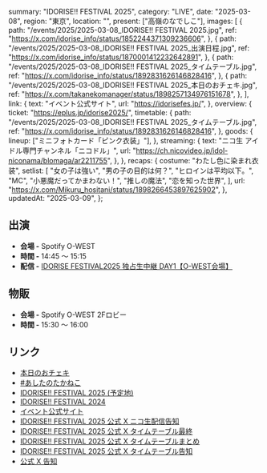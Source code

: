   summary: "IDORISE!! FESTIVAL 2025",
  category: "LIVE",
  date: "2025-03-08",
  region: "東京",
  location: "",
  present: ["高嶺のなでしこ"],
  images: [
    {
      path: "/events/2025/2025-03-08_IDORISE!! FESTIVAL 2025.jpg",
      ref: "https://x.com/idorise_info/status/1852244371309236606",
    },
    {
      path: "/events/2025/2025-03-08_IDORISE!! FESTIVAL 2025_出演日程.jpg",
      ref: "https://x.com/idorise_info/status/1870001412232642891",
    },
    {
      path: "/events/2025/2025-03-08_IDORISE!! FESTIVAL 2025_タイムテーブル.jpg",
      ref: "https://x.com/idorise_info/status/1892831626146828416",
    },
    {
      path: "/events/2025/2025-03-08_IDORISE!! FESTIVAL 2025_本日のおチェキ.jpg",
      ref: "https://x.com/takanekomanager/status/1898257134976151678",
    },
  ],
  link: {
    text: "イベント公式サイト",
    url: "https://idorisefes.jp/",
  },
  overview: {
    ticket: "https://eplus.jp/idorise2025/",
    timetable: {
      path: "/events/2025/2025-03-08_IDORISE!! FESTIVAL 2025_タイムテーブル.jpg",
      ref: "https://x.com/idorise_info/status/1892831626146828416",
    },
    goods: {
      lineup: ["ミニフォトカード「ピンク衣装」"],
    },
    streaming: {
      text: "ニコ生 アイドル専門チャンネル「ニコドル」",
      url: "https://ch.nicovideo.jp/idol-niconama/blomaga/ar2211755",
    },
  },
  recaps: {
    costume: "わたし色に染まれ衣装",
    setlist: [
      "女の子は強い",
      "男の子の目的は何？",
      "ヒロインは平均以下。",
      "MC",
      "小悪魔だってかまわない！",
      "推しの魔法",
      "恋を知った世界",
    ],
    url: "https://x.com/Mikuru_hositani/status/1898266453897625902",
  },
  updatedAt: "2025-03-09",
};

## 出演

- **会場 -** Spotify O-WEST
- **時間 -** 14:45 〜 15:15
- **配信 -** [IDORISE FESTIVAL2025 独占生中継 DAY1【O-WEST会場】](https://live.nicovideo.jp/watch/lv347131303#3:42:55)

## 物販

- **会場 -** Spotify O-WEST 2Fロビー
- **時間 -** 15:30 〜 16:00

## リンク

- [本日のおチェキ](https://x.com/takanekomanager/status/1898257134976151678)
- [#あしたのたかねこ](https://x.com/takanenofficial/status/1897967984800420187)
- [IDORISE!! FESTIVAL 2025 (予定地)](https://2025.idorisefes.jp/)
- [IDORISE!! FESTIVAL 2024](https://2024.idorisefes.jp/)
- [イベント公式サイト](https://idorisefes.jp/)
- [IDORISE!! FESTIVAL 2025 公式 X ニコ生配信告知](https://x.com/idorise_info/status/1895760929419350123)
- [IDORISE!! FESTIVAL 2025 公式 X タイムテーブル最終](https://x.com/idorise_info/status/1897181772687007768)
- [IDORISE!! FESTIVAL 2025 公式 X タイムテーブルまとめ](https://x.com/idorise_info/status/1895436192189186218)
- [IDORISE!! FESTIVAL 2025 公式 X タイムテーブル告知](https://x.com/idorise_info/status/1892831626146828416)
- [公式 X 告知](https://x.com/takanenofficial/status/1852553733986828532)
